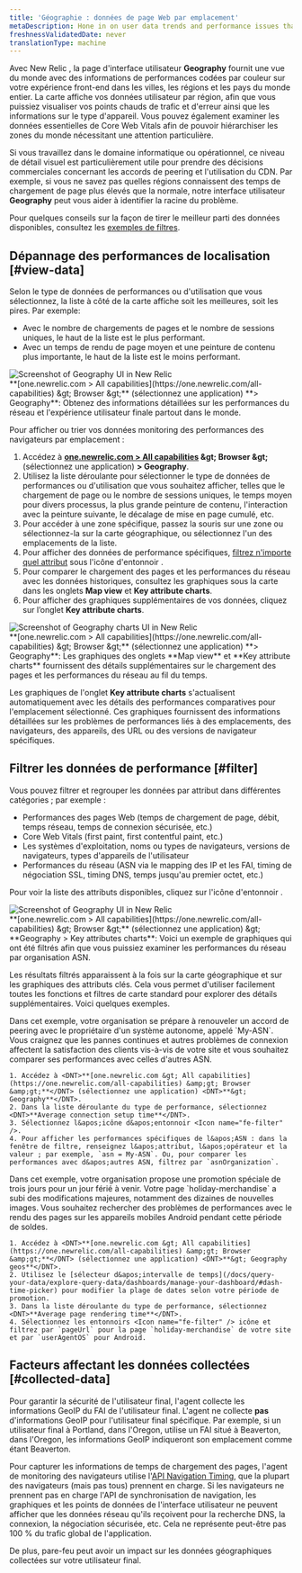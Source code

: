 ```yaml
---
title: 'Géographie : données de page Web par emplacement'
metaDescription: Hone in on user data trends and performance issues that are region-specific with our Geography UI.
freshnessValidatedDate: never
translationType: machine
---
```


Avec New Relic <InlinePopover type="browser" />, la page d&apos;interface utilisateur <DNT>**Geography**</DNT> fournit une vue du monde avec des informations de performances codées par couleur sur votre expérience front-end dans les villes, les régions et les pays du monde entier. La carte affiche vos données utilisateur par région, afin que vous puissiez visualiser vos points chauds de trafic et d&apos;erreur ainsi que les informations sur le type d&apos;appareil. Vous pouvez également examiner les données essentielles de Core Web Vitals afin de pouvoir hiérarchiser les zones du monde nécessitant une attention particulière.

Si vous travaillez dans le domaine informatique ou opérationnel, ce niveau de détail visuel est particulièrement utile pour prendre des décisions commerciales concernant les accords de peering et l&apos;utilisation du CDN. Par exemple, si vous ne savez pas quelles régions connaissent des temps de chargement de page plus élevés que la normale, notre interface utilisateur <DNT>**Geography**</DNT> peut vous aider à identifier la racine du problème.

Pour quelques conseils sur la façon de tirer le meilleur parti des données disponibles, consultez les [exemples de filtres](#filter).

## Dépannage des performances de localisation [#view-data]

Selon le type de données de performances ou d&apos;utilisation que vous sélectionnez, la liste à côté de la carte affiche soit les meilleures, soit les pires. Par exemple:

* Avec le nombre de chargements de pages et le nombre de sessions uniques, le haut de la liste est le plus performant.
* Avec un temps de rendu de page moyen et une peinture de contenu plus importante, le haut de la liste est le moins performant.

<img title="Geography UI" alt="Screenshot of Geography UI in New Relic" src="/images/browser_screenshot-full_geography-summary.webp" />

<figcaption>
  <DNT>**[one.newrelic.com &gt; All capabilities](https://one.newrelic.com/all-capabilities) &amp;gt; Browser &amp;gt;**</DNT> (sélectionnez une application) <DNT>**&gt; Geography**</DNT>: Obtenez des informations détaillées sur les performances du réseau et l&apos;expérience utilisateur finale partout dans le monde.
</figcaption>

Pour afficher ou trier vos données monitoring des performances des navigateurs par emplacement :

1. Accédez à <DNT>**[one.newrelic.com &gt; All capabilities](https://one.newrelic.com/all-capabilities) &amp;gt; Browser &amp;gt;** </DNT>(sélectionnez une application) <DNT>**&gt; Geography**</DNT>.
2. Utilisez la liste déroulante pour sélectionner le type de données de performances ou d&apos;utilisation que vous souhaitez afficher, telles que le chargement de page ou le nombre de sessions uniques, le temps moyen pour divers processus, la plus grande peinture de contenu, l&apos;interaction avec la peinture suivante, le décalage de mise en page cumulé, etc.
3. Pour accéder à une zone spécifique, passez la souris sur une zone ou sélectionnez-la sur la carte géographique, ou sélectionnez l&apos;un des emplacements de la liste.
4. Pour afficher des données de performance spécifiques, [filtrez n&apos;importe quel attribut](#filter) sous l&apos;icône d&apos;entonnoir <Icon name="fe-filter" />.
5. Pour comparer le chargement des pages et les performances du réseau avec les données historiques, consultez les graphiques sous la carte dans les onglets <DNT>**Map view**</DNT> et <DNT>**Key attribute charts**</DNT>.
6. Pour afficher des graphiques supplémentaires de vos données, cliquez sur l’onglet <DNT>**Key attribute charts**</DNT>.

<img title="Geography UI charts" alt="Screenshot of Geography charts UI in New Relic" src="/images/browser_screenshot-full_filterable-graphs.webp" />

<figcaption>
  <DNT>**[one.newrelic.com &gt; All capabilities](https://one.newrelic.com/all-capabilities) &amp;gt; Browser &amp;gt;**</DNT> (sélectionnez une application) <DNT>**&gt; Geography**</DNT>: Les graphiques des onglets <DNT>**Map view**</DNT> et <DNT>**Key attribute charts**</DNT> fournissent des détails supplémentaires sur le chargement des pages et les performances du réseau au fil du temps.
</figcaption>

Les graphiques de l&apos;onglet <DNT>**Key attribute charts**</DNT> s&apos;actualisent automatiquement avec les détails des performances comparatives pour l&apos;emplacement sélectionné. Ces graphiques fournissent des informations détaillées sur les problèmes de performances liés à des emplacements, des navigateurs, des appareils, des URL ou des versions de navigateur spécifiques.

## Filtrer les données de performance [#filter]

Vous pouvez filtrer et regrouper les données par attribut dans différentes catégories ; par exemple :

* Performances des pages Web (temps de chargement de page, débit, temps réseau, temps de connexion sécurisée, etc.)
* Core Web Vitals (first paint, first contentful paint, etc.)
* Les systèmes d&apos;exploitation, noms ou types de navigateurs, versions de navigateurs, types d&apos;appareils de l&apos;utilisateur
* Performances du réseau (ASN via le mapping des IP et les FAI, timing de négociation SSL, timing DNS, temps jusqu&apos;au premier octet, etc.)

Pour voir la liste des attributs disponibles, cliquez sur l&apos;icône d&apos;entonnoir <Icon name="fe-filter" />.

<img title="Geography UI" alt="Screenshot of Geography UI in New Relic" src="/images/browser_screenshot-full_key-attributes.webp" />

<figcaption>
  <DNT>**[one.newrelic.com &gt; All capabilities](https://one.newrelic.com/all-capabilities) &amp;gt; Browser &amp;gt;**</DNT> (sélectionnez une application) &amp;gt; <DNT>**Geography &gt; Key attributes charts**</DNT>: Voici un exemple de graphiques qui ont été filtrés afin que vous puissiez examiner les performances du réseau par organisation ASN.
</figcaption>

Les résultats filtrés apparaissent à la fois sur la carte géographique et sur les graphiques des attributs clés. Cela vous permet d&apos;utiliser facilement toutes les fonctions et filtres de carte standard pour explorer des détails supplémentaires. Voici quelques exemples.

<CollapserGroup>
  <Collapser id="example-asn" title="Exemple : Performances réseau insatisfaisantes selon ASN">
    Dans cet exemple, votre organisation se prépare à renouveler un accord de peering avec le propriétaire d&apos;un système autonome, appelé `My-ASN`. Vous craignez que les pannes continues et autres problèmes de connexion affectent la satisfaction des clients vis-à-vis de votre site et vous souhaitez comparer ses performances avec celles d&apos;autres ASN.

    1. Accédez à <DNT>**[one.newrelic.com &gt; All capabilities](https://one.newrelic.com/all-capabilities) &amp;gt; Browser &amp;gt;**</DNT> (sélectionnez une application) <DNT>**&gt; Geography**</DNT>.
    2. Dans la liste déroulante du type de performance, sélectionnez <DNT>**Average connection setup time**</DNT>.
    3. Sélectionnez l&apos;icône d&apos;entonnoir <Icon name="fe-filter" />.
    4. Pour afficher les performances spécifiques de l&apos;ASN : dans la fenêtre de filtre, renseignez l&apos;attribut, l&apos;opérateur et la valeur ; par exemple, `asn = My-ASN`. Ou, pour comparer les performances avec d&apos;autres ASN, filtrez par `asnOrganization`.
  </Collapser>

  <Collapser id="example-promo" title="Exemple : Performances de rendu de page pendant une promotion des ventes">
    Dans cet exemple, votre organisation propose une promotion spéciale de trois jours pour un jour férié à venir. Votre page `holiday-merchandise` a subi des modifications majeures, notamment des dizaines de nouvelles images. Vous souhaitez rechercher des problèmes de performances avec le rendu des pages sur les appareils mobiles Android pendant cette période de soldes.

    1. Accédez à <DNT>**[one.newrelic.com &gt; All capabilities](https://one.newrelic.com/all-capabilities) &amp;gt; Browser &amp;gt;**</DNT> (sélectionnez une application) <DNT>**&gt; Geography geos**</DNT>.
    2. Utilisez le [sélecteur d&apos;intervalle de temps](/docs/query-your-data/explore-query-data/dashboards/manage-your-dashboard/#dash-time-picker) pour modifier la plage de dates selon votre période de promotion.
    3. Dans la liste déroulante du type de performance, sélectionnez <DNT>**Average page rendering time**</DNT>.
    4. Sélectionnez les entonnoirs <Icon name="fe-filter" /> icône et filtrez par `pageUrl` pour la page `holiday-merchandise` de votre site et par `userAgentOS` pour Android.
  </Collapser>
</CollapserGroup>

## Facteurs affectant les données collectées [#collected-data]

Pour garantir la sécurité de l&apos;utilisateur final, l&apos;agent collecte les informations GeoIP du FAI de l&apos;utilisateur final. L&apos;agent ne collecte **pas** d&apos;informations GeoIP pour l&apos;utilisateur final spécifique. Par exemple, si un utilisateur final à Portland, dans l&apos;Oregon, utilise un FAI situé à Beaverton, dans l&apos;Oregon, les informations GeoIP indiqueront son emplacement comme étant Beaverton.

Pour capturer les informations de temps de chargement des pages, l&apos;agent de monitoring des navigateurs utilise l&apos;[API Navigation Timing](/docs/browser/new-relic-browser/browser-agent-apis/navigation-timing-api), que la plupart des navigateurs (mais pas tous) prennent en charge. Si les navigateurs ne prennent pas en charge l&apos;API de synchronisation de navigation, les graphiques et les points de données de l&apos;interface utilisateur ne peuvent afficher que les données réseau qu&apos;ils reçoivent pour la recherche DNS, la connexion, la négociation sécurisée, etc. Cela ne représente peut-être pas 100 % du trafic global de l&apos;application.

De plus, pare-feu peut avoir un impact sur les données géographiques collectées sur votre utilisateur final.